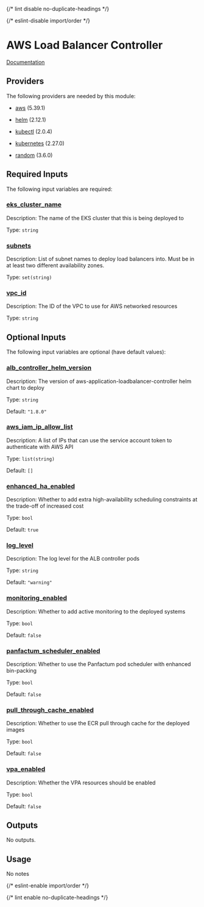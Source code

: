 
{/* lint disable no-duplicate-headings */}

{/* eslint-disable import/order */}

<ModuleHeader name="kube_aws_lb_controller" sourceHref="https://github.com/Panfactum/stack/tree/__PANFACTUM_VERSION_EDGE__/packages/infrastructure/kube_aws_lb_controller" status="stable" type="direct" />

# AWS Load Balancer Controller

[Documentation](https://kubernetes-sigs.github.io/aws-load-balancer-controller/v2.7/)

## Providers

The following providers are needed by this module:

* [aws](https://registry.terraform.io/providers/hashicorp/aws/5.39.1/docs) (5.39.1)

* [helm](https://registry.terraform.io/providers/hashicorp/helm/2.12.1/docs) (2.12.1)

* [kubectl](#requirement_kubectl) (2.0.4)

* [kubernetes](https://registry.terraform.io/providers/hashicorp/kubernetes/2.27.0/docs) (2.27.0)

* [random](https://registry.terraform.io/providers/hashicorp/random/3.6.0/docs) (3.6.0)

## Required Inputs

The following input variables are required:

### <a name="input_eks_cluster_name" /> [eks\_cluster\_name](#input_eks_cluster_name)

Description: The name of the EKS cluster that this is being deployed to

Type: `string`

### <a name="input_subnets" /> [subnets](#input_subnets)

Description: List of subnet names to deploy load balancers into. Must be in at least two different availability zones.

Type: `set(string)`

### <a name="input_vpc_id" /> [vpc\_id](#input_vpc_id)

Description: The ID of the VPC to use for AWS networked resources

Type: `string`

## Optional Inputs

The following input variables are optional (have default values):

### <a name="input_alb_controller_helm_version" /> [alb\_controller\_helm\_version](#input_alb_controller_helm_version)

Description: The version of aws-application-loadbalancer-controller helm chart to deploy

Type: `string`

Default: `"1.8.0"`

### <a name="input_aws_iam_ip_allow_list" /> [aws\_iam\_ip\_allow\_list](#input_aws_iam_ip_allow_list)

Description: A list of IPs that can use the service account token to authenticate with AWS API

Type: `list(string)`

Default: `[]`

### <a name="input_enhanced_ha_enabled" /> [enhanced\_ha\_enabled](#input_enhanced_ha_enabled)

Description: Whether to add extra high-availability scheduling constraints at the trade-off of increased cost

Type: `bool`

Default: `true`

### <a name="input_log_level" /> [log\_level](#input_log_level)

Description: The log level for the ALB controller pods

Type: `string`

Default: `"warning"`

### <a name="input_monitoring_enabled" /> [monitoring\_enabled](#input_monitoring_enabled)

Description: Whether to add active monitoring to the deployed systems

Type: `bool`

Default: `false`

### <a name="input_panfactum_scheduler_enabled" /> [panfactum\_scheduler\_enabled](#input_panfactum_scheduler_enabled)

Description: Whether to use the Panfactum pod scheduler with enhanced bin-packing

Type: `bool`

Default: `false`

### <a name="input_pull_through_cache_enabled" /> [pull\_through\_cache\_enabled](#input_pull_through_cache_enabled)

Description: Whether to use the ECR pull through cache for the deployed images

Type: `bool`

Default: `false`

### <a name="input_vpa_enabled" /> [vpa\_enabled](#input_vpa_enabled)

Description: Whether the VPA resources should be enabled

Type: `bool`

Default: `false`

## Outputs

No outputs.

## Usage

No notes

{/* eslint-enable import/order */}

{/* lint enable no-duplicate-headings */}
